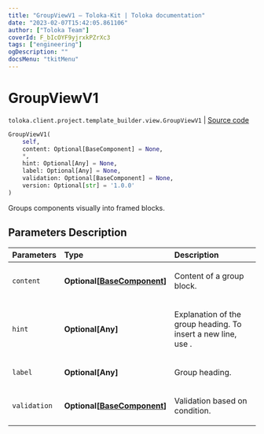 ```yaml
---
title: "GroupViewV1 — Toloka-Kit | Toloka documentation"
date: "2023-02-07T15:42:05.861106"
author: ["Toloka Team"]
coverId: F_bIcOYF9yjrxkPZrXc3
tags: ["engineering"]
ogDescription: ""
docsMenu: "tkitMenu"
---
```


# GroupViewV1
`toloka.client.project.template_builder.view.GroupViewV1` | [Source code](https://github.com/Toloka/toloka-kit/blob/v1.1.3/src/client/project/template_builder/view.py#L176)

```python
GroupViewV1(
    self,
    content: Optional[BaseComponent] = None,
    *,
    hint: Optional[Any] = None,
    label: Optional[Any] = None,
    validation: Optional[BaseComponent] = None,
    version: Optional[str] = '1.0.0'
)
```

Groups components visually into framed blocks.

## Parameters Description

| Parameters | Type | Description |
| :----------| :----| :-----------|
`content`|**Optional\[[BaseComponent](/docs/toloka-kit/reference/toloka.client.project.template_builder.base.BaseComponent)\]**|<p>Content of a group block.</p>
`hint`|**Optional\[Any\]**|<p>Explanation of the group heading. To insert a new line, use .</p>
`label`|**Optional\[Any\]**|<p>Group heading.</p>
`validation`|**Optional\[[BaseComponent](/docs/toloka-kit/reference/toloka.client.project.template_builder.base.BaseComponent)\]**|<p>Validation based on condition.</p>
